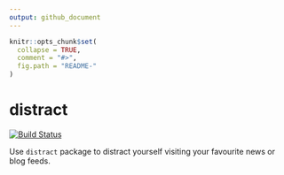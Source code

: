 ```yaml
---
output: github_document
---
```


<!-- README.md is generated from README.Rmd. Please edit that file -->

```r
knitr::opts_chunk$set(
  collapse = TRUE,
  comment = "#>",
  fig.path = "README-"
)
```

# distract
[![Build Status](https://travis-ci.org/erpreciso/distract.svg?branch=master)](https://travis-ci.org/erpreciso/distract)

Use `distract` package to distract yourself visiting your favourite news or blog feeds.
